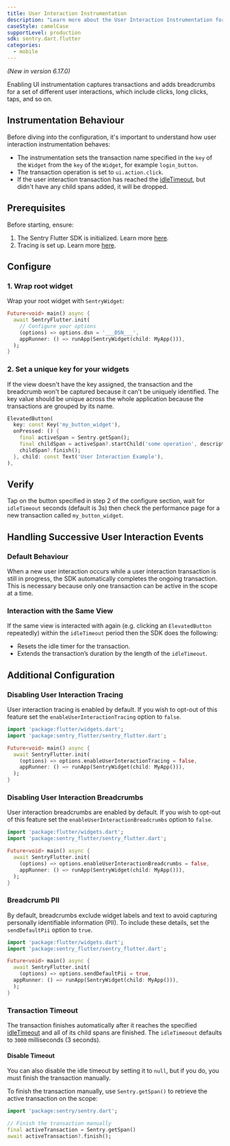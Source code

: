 ```yaml
---
title: User Interaction Instrumentation
description: "Learn more about the User Interaction Instrumentation for the Flutter SDK."
caseStyle: camelCase
supportLevel: production
sdk: sentry.dart.flutter
categories:
  - mobile
---
```


_(New in version 6.17.0)_

Enabling UI instrumentation captures transactions and adds breadcrumbs for a set of different user interactions, which include clicks, long clicks, taps, and so on.

## Instrumentation Behaviour

Before diving into the configuration, it's important to understand how user interaction instrumentation behaves:

- The instrumentation sets the transaction name specified in the `key` of the `Widget` from the `key` of the `Widget`, for example `login_button`.
- The transaction operation is set to `ui.action.click`.
- If the user interaction transaction has reached the [idleTimeout](/platforms/dart/guides/flutter/configuration/options/#idle-timeout), but didn't have any child spans added, it will be dropped.

## Prerequisites

Before starting, ensure:

1. The Sentry Flutter SDK is initialized. Learn more [here](/platforms/dart/guides/flutter/#configure).
2. Tracing is set up. Learn more [here](/platforms/dart/guides/flutter/tracing/).

## Configure

### 1. Wrap root widget

Wrap your root widget with `SentryWidget`:

```dart
Future<void> main() async {
  await SentryFlutter.init(
    // Configure your options
    (options) => options.dsn = '___DSN___',
    appRunner: () => runApp(SentryWidget(child: MyApp())),
  );
}
```

### 2. Set a unique key for your widgets

If the view doesn't have the key assigned, the transaction and the breadcrumb won't be captured because it can't be uniquely identified.
The key value should be unique across the whole application because the transactions are grouped by its name.

```dart
ElevatedButton(
  key: const Key('my_button_widget'),
  onPressed: () {
    final activeSpan = Sentry.getSpan();
    final childSpan = activeSpan?.startChild('some operation', description: 'some description');
    childSpan?.finish();
  }, child: const Text('User Interaction Example'),
),
```

## Verify

Tap on the button specified in step 2 of the configure section, wait for `idleTimeout` seconds (default is 3s) then check the performance page for a new transaction called `my_button_widget`.

## Handling Successive User Interaction Events

### Default Behaviour

When a new user interaction occurs while a user interaction transaction is still in progress, the SDK automatically completes the ongoing transaction.
This is necessary because only one transaction can be active in the scope at a time.

### Interaction with the Same View

If the same view is interacted with again (e.g. clicking an `ElevatedButton` repeatedly) within the `idleTimeout` period then the SDK does the following:

- Resets the idle timer for the transaction.
- Extends the transaction’s duration by the length of the `idleTimeout`.

## Additional Configuration

### Disabling User Interaction Tracing

User interaction tracing is enabled by default.
If you wish to opt-out of this feature set the `enableUserInteractionTracing` option to `false`.

```dart
import 'package:flutter/widgets.dart';
import 'package:sentry_flutter/sentry_flutter.dart';

Future<void> main() async {
  await SentryFlutter.init(
    (options) => options.enableUserInteractionTracing = false,
    appRunner: () => runApp(SentryWidget(child: MyApp())),
  );
}
```

### Disabling User Interaction Breadcrumbs

User interaction breadcrumbs are enabled by default.
If you wish to opt-out of this feature set the `enableUserInteractionBreadcrumbs` option to `false`.

```dart
import 'package:flutter/widgets.dart';
import 'package:sentry_flutter/sentry_flutter.dart';

Future<void> main() async {
  await SentryFlutter.init(
    (options) => options.enableUserInteractionBreadcrumbs = false,
    appRunner: () => runApp(SentryWidget(child: MyApp())),
  );
}
```

### Breadcrumb PII

By default, breadcrumbs exclude widget labels and text to avoid capturing personally identifiable information (PII).
To include these details, set the `sendDefaultPii` option to `true`.

```dart
import 'package:flutter/widgets.dart';
import 'package:sentry_flutter/sentry_flutter.dart';

Future<void> main() async {
  await SentryFlutter.init(
    (options) => options.sendDefaultPii = true,
  appRunner: () => runApp(SentryWidget(child: MyApp())),
  );
}
```

### Transaction Timeout

The transaction finishes automatically after it reaches the specified [idleTimeout](/platforms/dart/guides/flutter/configuration/options/#idle-timeout) and all of its child spans are finished.
The `idleTimeoout` defaults to `3000` milliseconds (3 seconds).

#### Disable Timeout

You can also disable the idle timeout by setting it to `null`, but if you do, you must finish the transaction manually.

To finish the transaction manually, use `Sentry.getSpan()` to retrieve the active transaction on the scope:

```dart
import 'package:sentry/sentry.dart';

// Finish the transaction manually
final activeTransaction = Sentry.getSpan()
await activeTransaction?.finish();
```
